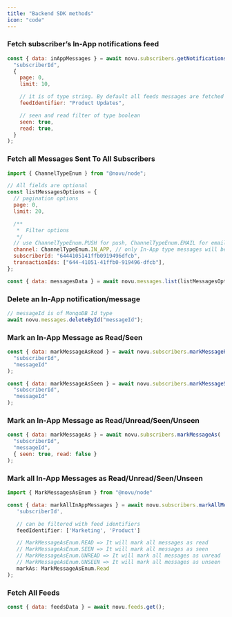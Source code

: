 ```yaml
---
title: "Backend SDK methods"
icon: "code"
---
```


### Fetch subscriber’s In-App notifications feed

<CodeGroup>

```javascript Node.JS
const { data: inAppMessages } = await novu.subscribers.getNotificationsFeed(
  "subscriberId",
  {
    page: 0,
    limit: 10,

    // it is of type string. By default all feeds messages are fetched
    feedIdentifier: "Product Updates",

    // seen and read filter of type boolean
    seen: true,
    read: true,
  }
);
```

</CodeGroup>

### Fetch all Messages Sent To All Subscribers

<CodeGroup>

```javascript Node.JS
import { ChannelTypeEnum } from "@novu/node";

// All fields are optional
const listMessagesOptions = {
  // pagination options
  page: 0,
  limit: 20,

  /**
   *  Filter options
   */
  // use ChannelTypeEnum.PUSH for push, ChannelTypeEnum.EMAIL for email,
  channel: ChannelTypeEnum.IN_APP, // only In-App type messages will be fetched
  subscriberId: "6444105141ffb0919496dfcb",
  transactionIds: ["644-41051-41ffb0-919496-dfcb"],
};

const { data: messagesData } = await novu.messages.list(listMessagesOptions);
```

</CodeGroup>

### Delete an In-App notification/message

<CodeGroup>

```javascript Node.JS
// messageId is of MongoDB Id type
await novu.messages.deleteById("messageId");
```

</CodeGroup>

### Mark an In-App Message as Read/Seen

<CodeGroup>

```javascript Node.JS
const { data: markMessageAsRead } = await novu.subscribers.markMessageRead(
  "subscriberId",
  "messageId"
);

const { data: markMessageAsSeen } = await novu.subscribers.markMessageSeen(
  "subscriberId",
  "messageId"
);
```

</CodeGroup>

### Mark an In-App Message as Read/Unread/Seen/Unseen

<CodeGroup>

```javascript Node.JS
const { data: markMessageAs } = await novu.subscribers.markMessageAs(
  "subscriberId",
  "messageId",
  { seen: true, read: false }
);
```

</CodeGroup>

### Mark all In-App Messages as Read/Unread/Seen/Unseen

<CodeGroup>

```javascript Node.JS
import { MarkMessagesAsEnum } from "@novu/node"

const { data: markAllInAppMessages } = await novu.subscribers.markAllMessagesAs(
   'subscriberId',

   // can be filtered with feed identifiers
   feedIdentifier: ['Marketing', 'Product']

   // MarkMessageAsEnum.READ => It will mark all messages as read
   // MarkMessageAsEnum.SEEN => It will mark all messages as seen
   // MarkMessageAsEnum.UNREAD => It will mark all messages as unread
   // MarkMessageAsEnum.UNSEEN => It will mark all messages as unseen
   markAs: MarkMessageAsEnum.Read
);
```

</CodeGroup>

### Fetch All Feeds

<CodeGroup>

```javascript Node.JS
const { data: feedsData } = await novu.feeds.get();
```

</CodeGroup>
